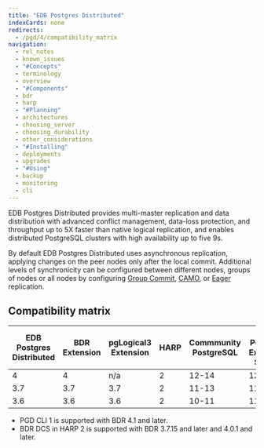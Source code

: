 ```yaml
---
title: "EDB Postgres Distributed"
indexCards: none
redirects:
  - /pgd/4/compatibility_matrix
navigation:
  - rel_notes
  - known_issues
  - "#Concepts"
  - terminology
  - overview
  - "#Components"
  - bdr
  - harp
  - "#Planning"
  - architectures
  - choosing_server
  - choosing_durability
  - other_considerations
  - "#Installing"
  - deployments
  - upgrades
  - "#Using"
  - backup
  - monitoring
  - cli
---
```



EDB Postgres Distributed provides multi-master replication and data distribution with advanced conflict management, data-loss protection, and throughput up to 5X faster than native logical replication, and enables distributed PostgreSQL clusters with high availability up to five 9s.

By default EDB Postgres Distributed uses asynchronous replication, applying changes on
the peer nodes only after the local commit. Additional levels of synchronicity can
be configured between different nodes, groups of nodes or all nodes by configuring
[Group Commit](/pgd/latest/overview/bdr/group-commit), [CAMO](/pgd/latest/overview/bdr/camo), or
[Eager](/pgd/latest/overview/bdr/eager) replication.

## Compatibility matrix

| EDB Postgres <br/> Distributed | BDR <br/> Extension | pgLogical3 <br/> Extension | HARP  | Commmunity <br/> PostgreSQL | EDB Postgres <br/> Extended Server  | EDB Postgres <br/> Advanced Server  | PGD <br/> CLI |
| -------------| --------- | ---------- | ---- | ---------- | --------------- | --------------- | --- |
| 4            | 4         | n/a        | 2    | 12-14      | 12-14           | 12-14           | 1   |
| 3.7          | 3.7       | 3.7        | 2    | 11-13      | 11-13           | 11-13           | n/a |
| 3.6          | 3.6       | 3.6        | 2    | 10-11      | 11              | n/a             | n/a |

- PGD CLI 1 is supported with BDR 4.1 and later.
- BDR DCS in HARP 2 is supported with BDR 3.7.15 and later and 4.0.1 and later.

